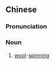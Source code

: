 {{also|毛纺}}
==Chinese==
{{zh-forms|s=毛纺}}

===Pronunciation===
{{zh-pron
|m=máofǎng
|cat=n
}}

===Noun===
{{zh-noun}}

# [[wool]]-[[spinning]]